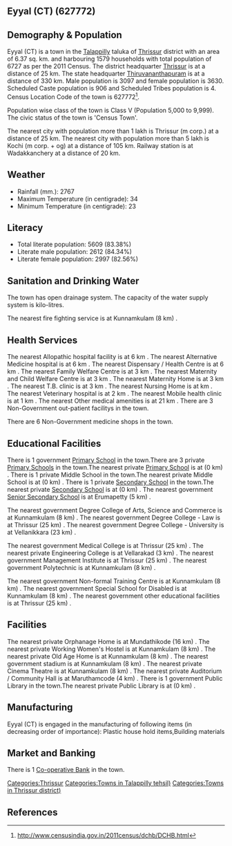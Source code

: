 {{Infobox settlement
| name=Eyyal (CT)
| native_name=
| native_name_lang=
| other_name=
| nickname=
| settlement_type=Town
| image_skyline=
| image_alt=
| image_caption=
| pushpin_map=India Kerala
| pushpin_label_position=right
| pushpin_map_alt=
| pushpin_map_caption=Location in Kerala, India
| latd=
| latm=
| lats=
| latNS=
| longd=
| longm=
| longs=
| longEW=
| coordinates_display=inline,title
| subdivision_type=Country
| subdivision_name={{flag|India}}
| subdivision_type1=[[States and territories of India|State]]
| subdivision_name1=Kerala 
| subdivision_type2=[[List of districts of India|District]]
| subdivision_name2=Thrissur
| subdivision_type3=Tahsil
| subdivision_name3=Talappilly
| website=
| established_title=<!-- Established -->
| established_date=
| founder=
| named_for=
| government_type=
| governing_body=
| unit_pref=Metric
| area_footnotes=
| area_rank=
| area_total_km2=6.37
| elevation_footnotes=
| elevation_m=
| population_total=6727
| population_as_of=2011
| population_rank=
| population_density_km2=1056
| population_demonym=
| population_footnotes=
| demographics_type1=Languages=
| demographics1_title1=Official=
| demographics1_info1=[[Malayalam language|Malayalam]]
| timezone1=[[Indian Standard Time|IST]]
| utc_offset1==+5:30
| postal_code_type=[[Postal Index Number|PIN]]
| postal_code=
| area_code_type=Telephone code
| area_code=
| registration_plate=
| blank1_name_sec1=Nearest city
| blank1_info_sec1=[[Thrissur (m corp.)]]
| blank2_name_sec1=[[Human sex ratio|Sex ratio]]
| blank2_info_sec1=1172
| blank3_name_sec1=Literacy
| blank3_info_sec1=83.38%
| blank1_name_sec2=[[2011 Census of India|2011 census]] code
| blank1_info_sec2=627772
| footnotes=
}}

== Eyyal (CT) (627772) ==

== Demography & Population ==

Eyyal (CT) is a town in the [[Talappilly]] taluka of [[Thrissur]] district with an area of 6.37 sq. km. and harbouring 1579 households with total population of 6727 as per the 2011 Census. The district headquarter [[Thrissur]] is at a distance of 25 km. The state headquarter [[Thiruvananthapuram]] is at a distance of 330 km. Male population is 3097 and female population is 3630. Scheduled Caste population is 906 and Scheduled Tribes population is 4. Census Location Code of the town is 627772<ref>http://www.censusindia.gov.in/2011census/dchb/DCHB.html</ref>.

Population wise class of the town is Class V (Population 5,000 to 9,999).
The civic status of the town is 'Census Town'.

The nearest city with population more than 1 lakh is Thrissur (m corp.) at a distance of 25 km. The nearest city with population more than 5 lakh is Kochi (m corp. + og)  at a distance of 105 km. Railway station is at Wadakkanchery at a distance of 20 km.


== Weather ==  
* Rainfall (mm.): 2767 
* Maximum Temperature (in centigrade): 34
* Minimum Temperature (in centigrade): 23


== Literacy ==  
* Total literate population: 5609 (83.38%)
* Literate male population: 2612 (84.34%)
* Literate female population: 2997 (82.56%)


== Sanitation and Drinking Water ==  
The town has open drainage system.
The capacity of the water supply system is  kilo-litres.

The nearest fire fighting service is at Kunnamkulam (8 km) .


== Health Services ==
The nearest Allopathic hospital facility is at 6 km .
The nearest Alternative Medicine hospital is at 6 km .
The nearest Dispensary / Health Centre is at 6 km .
The nearest Family Welfare Centre is at 3 km .
The nearest Maternity and Child Welfare Centre is at 3 km .
The nearest Maternity Home is at 3 km .
The nearest T.B. clinic is at 3 km .
The nearest Nursing Home is at  km .
The nearest Veterinary hospital is at 2 km .
The nearest Mobile health clinic is at 1 km .
The nearest Other medical amenities is at 21 km .
There are 3 Non-Government out-patient facilitys in the town.


There are 6 Non-Government medicine shops in the town.


== Educational Facilities ==
There is 1 government [[Primary School]] in the town.There are 3 private [[Primary School]]s in the town.The nearest private [[Primary School]] is at  (0 km) .
There is 1 private Middle School in the town.The nearest private Middle School is at  (0 km) .
There is 1 private [[Secondary School]] in the town.The nearest private [[Secondary School]] is at  (0 km) .
The nearest government [[Senior Secondary School]] is at Erumapetty (5 km) .
 
 
 
 
 
The nearest government Degree College of Arts, Science and Commerce is at Kunnamkulam (8 km) .
The nearest government Degree College - Law is at Thrissur (25 km) .
The nearest government Degree College - University is at Vellanikkara (23 km) .
 
The nearest government Medical College is at Thrissur (25 km) .
The nearest private Engineering College is at Vellarakad (3 km) .
The nearest government Management Institute is at Thrissur (25 km) .
The nearest government Polytechnic is at Kunnamkulam (8 km) .
 
The nearest government Non-formal Training Centre is at Kunnamkulam (8 km) .
The nearest government Special School for Disabled is at Kunnamkulam (8 km) .
The nearest government other educational facilities is at Thrissur (25 km) .


== Facilities ==
The nearest private Orphanage Home is at Mundathikode (16 km) .
The nearest private Working Women's Hostel is at Kunnamkulam (8 km) .
The nearest private Old Age Home is at Kunnamkulam (8 km) .
The nearest government stadium is at Kunnamkulam (8 km) .
The nearest private Cinema Theatre is at Kunnamkulam (8 km) .
The nearest private Auditorium / Community Hall is at Maruthamcode (4 km) .
There is 1 government Public Library in the town.The nearest private Public Library is at  (0 km) .


== Manufacturing ==
Eyyal (CT) is engaged in the manufacturing of following items (in decreasing order of importance): Plastic house hold items,Building materials


== Market and Banking ==


There is 1 [[Co-operative Bank]] in the town.




[[Categories:Thrissur]]
[[Categories:Towns in Talappilly tehsil)]]
[[Categories:Towns in Thrissur district)]]


== References ==
{{Reflist}}


